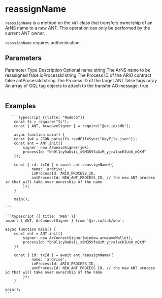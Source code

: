 

# reassignName

`reassignName` is a method on the `ANT` class that transfers ownership of an ArNS name to a new ANT. This operation can only be performed by the current ANT owner.

`reassignName` requires authentication.

## Parameters

<Table>
  <Table.Head>
    <Table.Row>
      <Table.Header>Parameter</Table.Header>
      <Table.Header>Type</Table.Header>
      <Table.Header>Description</Table.Header>
      <Table.Header>Optional</Table.Header>
    </Table.Row>
  </Table.Head>
  <Table.Body>
    <Table.Row>
      <Table.Cell className="font-semibold">name</Table.Cell>
      <Table.Cell>string</Table.Cell>
      <Table.Cell>The ArNS name to be reassigned</Table.Cell>
      <Table.Cell>false</Table.Cell>
    </Table.Row>
    <Table.Row>
      <Table.Cell className="font-semibold">ioProcessId</Table.Cell>
      <Table.Cell>string</Table.Cell>
      <Table.Cell>The Process ID of the ARIO contract</Table.Cell>
      <Table.Cell>false</Table.Cell>
    </Table.Row>
    <Table.Row>
      <Table.Cell className="font-semibold">antProcessId</Table.Cell>
      <Table.Cell>string</Table.Cell>
      <Table.Cell>The Process ID of the target ANT</Table.Cell>
      <Table.Cell>false</Table.Cell>
    </Table.Row>
    <Table.Row>
      <Table.Cell className="font-semibold">tags</Table.Cell>
      <Table.Cell>array</Table.Cell>
      <Table.Cell>An array of GQL tag objects to attach to the transfer AO message.</Table.Cell>
      <Table.Cell>true</Table.Cell>
    </Table.Row>
  </Table.Body>
</Table>

## Examples

<CodeGroup title="reassignName">

       ```typescript {{title: "NodeJS"}}
        const fs = require("fs");
        const { ANT, ArweaveSigner } = require("@ar.io/sdk");

        async function main() {
        const jwk = JSON.parse(fs.readFileSync("KeyFile.json"));
        const ant = ANT.init({
            signer: new ArweaveSigner(jwk),
            processId: "bh9l1cy0aksiL_x9M359faGzM_yjralacHIUo8_nQXM"
        });

        const { id: txId } = await ant.reassignName({
                name: 'ardrive',
                ioProcessId: ARIO_PROCESS_ID,
                antProcessId: NEW_ANT_PROCESS_ID, // the new ANT process id that will take over ownership of the name
            });
        }

        main();

    ```

    ```typescript {{ title: 'Web' }}
    import { ANT, ArConnectSigner } from '@ar.io/sdk/web';

    async function main() {
        const ant = ANT.init({
            signer: new ArConnectSigner(window.arweaveWallet),
            processId: "bh9l1cy0aksiL_x9M359faGzM_yjralacHIUo8_nQXM"
        })

        const { id: txId } = await ant.reassignName({
                name: 'ardrive',
                ioProcessId: ARIO_PROCESS_ID,
                antProcessId: NEW_ANT_PROCESS_ID, // the new ANT process id that will take over ownership of the name
            });
        }

    main();
    ```

</CodeGroup>
